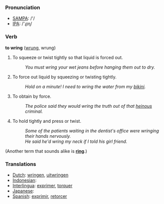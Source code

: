=== Pronunciation ===
*[[w:SAMPA|SAMPA]]: /'/
*[[w:IPA|IPA]]: /'ɻɪɳ/

=== Verb ===

'''to wring''' ([[wrung]], wrung)

#To squeeze or twist tightly so that liquid is forced out. 
#:''You must wring your wet jeans before hanging them out to dry.'' 
#To force out liquid by squeezing or twisting tightly. 
#:''Hold on a minute! I need to wring the water from my [[bikini]].'' 
#To obtain by force. 
#:''The police said they would wring the truth out of that [[heinous]] criminal.'' 
#To hold tightly and press or twist. 
#:''Some of the patients waiting in the dentist's office were wringing their hands nervously.''
#:''He said he'd wring my neck if I told his girl friend.'' 

(Another term that sounds alike is '''[[ring]]'''.)

=== Translations ===
*[[Dutch]]: [[wringen]], [[uitwringen]]
*[[Indonesian]]: [[]]
*[[Interlingua]]: [[exprimer]], [[torquer]]
*[[Japanese]]: [[]]
*[[Spanish]]: [[exprimir]], [[retorcer]]